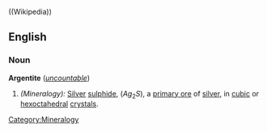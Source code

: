 ((Wikipedia))
==English==

===Noun===
'''Argentite''' (''[[uncountable]]'')

# ''(Mineralogy):'' [[Silver]] [[sulphide]], (<math>Ag_2S</math>), a [[primary ore]] of [[silver]], in [[cubic]] or [[hexoctahedral]] [[crystal]]s.

[[Category:Mineralogy]]